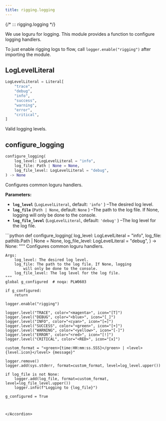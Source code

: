 ```yaml
---
title: rigging.logging
---
```


{/*
::: rigging.logging
*/}

We use loguru for logging. This module provides a function to configure logging handlers.

To just enable rigging logs to flow, call `logger.enable("rigging")` after importing the module.

LogLevelLiteral
---------------

```python
LogLevelLiteral = Literal[
    "trace",
    "debug",
    "info",
    "success",
    "warning",
    "error",
    "critical",
]
```

Valid logging levels.

configure\_logging
------------------

```python
configure_logging(
    log_level: LogLevelLiteral = "info",
    log_file: Path | None = None,
    log_file_level: LogLevelLiteral = "debug",
) -> None
```

Configures common loguru handlers.

**Parameters:**

* **`log_level`**
  (`LogLevelLiteral`, default:
  `'info'`
  )
  –The desired log level.
* **`log_file`**
  (`Path | None`, default:
  `None`
  )
  –The path to the log file. If None, logging
  will only be done to the console.
* **`log_file_level`**
  (`LogLevelLiteral`, default:
  `'debug'`
  )
  –The log level for the log file.

<Accordion title="Source code in rigging/logging.py" icon="code">
```python
def configure_logging(
    log_level: LogLevelLiteral = "info",
    log_file: pathlib.Path | None = None,
    log_file_level: LogLevelLiteral = "debug",
) -> None:
    """
    Configures common loguru handlers.

    Args:
        log_level: The desired log level.
        log_file: The path to the log file. If None, logging
            will only be done to the console.
        log_file_level: The log level for the log file.
    """
    global g_configured  # noqa: PLW0603

    if g_configured:
        return

    logger.enable("rigging")

    logger.level("TRACE", color="<magenta>", icon="[T]")
    logger.level("DEBUG", color="<blue>", icon="[_]")
    logger.level("INFO", color="<cyan>", icon="[=]")
    logger.level("SUCCESS", color="<green>", icon="[+]")
    logger.level("WARNING", color="<yellow>", icon="[-]")
    logger.level("ERROR", color="<red>", icon="[!]")
    logger.level("CRITICAL", color="<RED>", icon="[x]")

    custom_format = "<green>{time:HH:mm:ss.SSS}</green> | <level>{level.icon}</level> {message}"

    logger.remove()
    logger.add(sys.stderr, format=custom_format, level=log_level.upper())

    if log_file is not None:
        logger.add(log_file, format=custom_format, level=log_file_level.upper())
        logger.info(f"Logging to {log_file}")

    g_configured = True
```


</Accordion>